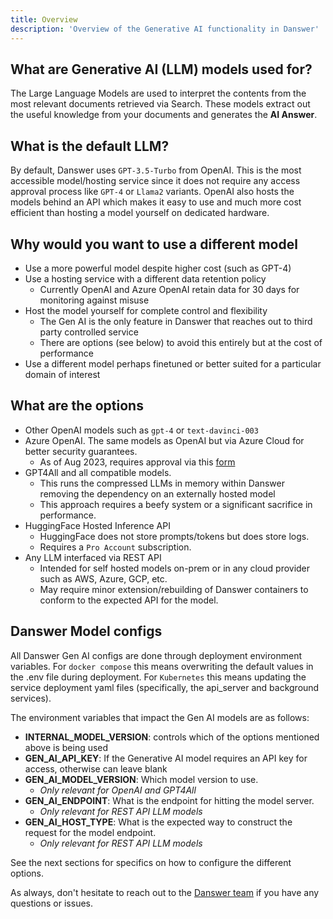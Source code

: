 ```yaml
---
title: Overview
description: 'Overview of the Generative AI functionality in Danswer'
---
```


## What are Generative AI (LLM) models used for?
The Large Language Models are used to interpret the contents from the most relevant documents retrieved via Search.
These models extract out the useful knowledge from your documents and generates the **AI Answer**.

## What is the default LLM?
By default, Danswer uses `GPT-3.5-Turbo` from OpenAI. This is the most accessible model/hosting service since it does
not require any access approval process like `GPT-4` or `Llama2` variants.
OpenAI also hosts the models behind an API which makes it easy to use and much more cost efficient than hosting a model
yourself on dedicated hardware.

## Why would you want to use a different model
- Use a more powerful model despite higher cost (such as GPT-4)
- Use a hosting service with a different data retention policy
    - Currently OpenAI and Azure OpenAI retain data for 30 days for monitoring against misuse
- Host the model yourself for complete control and flexibility
    - The Gen AI is the only feature in Danswer that reaches out to third party controlled service
    - There are options (see below) to avoid this entirely but at the cost of performance
- Use a different model perhaps finetuned or better suited for a particular domain of interest

## What are the options
- Other OpenAI models such as `gpt-4` or `text-davinci-003`
- Azure OpenAI. The same models as OpenAI but via Azure Cloud for better security guarantees.
    - As of Aug 2023, requires approval via this [form](https://customervoice.microsoft.com/Pages/ResponsePage.aspx?id=v4j5cvGGr0GRqy180BHbR7en2Ais5pxKtso_Pz4b1_xUOFA5Qk1UWDRBMjg0WFhPMkIzTzhKQ1dWNyQlQCN0PWcu)
- GPT4All and all compatible models.
    - This runs the compressed LLMs in memory within Danswer removing the dependency on an externally hosted model
    - This approach requires a beefy system or a significant sacrifice in performance.
- HuggingFace Hosted Inference API
    - HuggingFace does not store prompts/tokens but does store logs.
    - Requires a `Pro Account` subscription.
- Any LLM interfaced via REST API
    - Intended for self hosted models on-prem or in any cloud provider such as AWS, Azure, GCP, etc.
    - May require minor extension/rebuilding of Danswer containers to conform to the expected API for the model.


## Danswer Model configs
All Danswer Gen AI configs are done through deployment environment variables. For `docker compose` this means
overwriting the default values in the .env file during deployment. For `Kubernetes` this means updating the service
deployment yaml files (specifically, the api_server and background services).

The environment variables that impact the Gen AI models are as follows:
- **INTERNAL_MODEL_VERSION**: controls which of the options mentioned above is being used
- **GEN_AI_API_KEY**: If the Generative AI model requires an API key for access, otherwise can leave blank
- **GEN_AI_MODEL_VERSION**: Which model version to use.
    - _Only relevant for OpenAI and GPT4All_
- **GEN_AI_ENDPOINT**: What is the endpoint for hitting the model server.
    - _Only relevant for REST API LLM models_
- **GEN_AI_HOST_TYPE**: What is the expected way to construct the request for the model endpoint.
    - _Only relevant for REST API LLM models_

See the next sections for specifics on how to configure the different options.

As always, don't hesitate to reach out to the [Danswer team](https://docs.danswer.dev/contact_us) if you have any
questions or issues.
